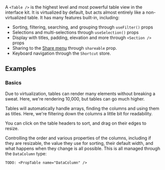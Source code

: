 A `<Table />` is the highest level and most powerful table view in the interface kit.
It is virtualized by default, but acts almost entirely like a non-virtualized table.
It has many features built-in, including:

- Sorting, filtering, searching, and grouping through `useFilter()` props
- Selections and multi-selections through `useSelection()` props
- Display with titles, padding, elevation and more through `<Section />` props
- Sharing to the [Share menu]() through `shareable` prop.
- Keyboard navigation through the `Shortcut` store.

## Examples

### Basics

Due to virtualization, tables can render many elements without breaking a sweat. Here, we're rendering
10,000, but tables can go much higher.

Tables will automatically handle arrays, finding the columns and using them as titles. Here, we're filtering down the
columns a little bit for readability.

You can click on the table headers to sort, and drag on their edges to resize.

<Example id="Simple" />

Controlling the order and various properties of the columns, including if they are resizable, the value they use for sorting, their default width, and what happens when they change is all possible.
This is all managed through the `DataColumn` type:

`TODO: <PropTable name="DataColumn" />`

<Example id="Columns" name="Custom Username Column" />

###
